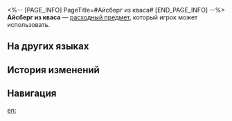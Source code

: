 <%-- [PAGE_INFO]
PageTitle=#Айсберг из кваса#
[END_PAGE_INFO] --%>
{{Расходный предмет Инфобокс
|id          = 408203
|Изображения = Предмет Айсберг из кваса.png
|Тип         = Расходные предметы HP
|Редкость    = 1
|Эффект      = Восстанавливает выбранному союзнику 15% НР плюс 150 НР.
|Описание    = Холодная закуска, приготовленная из кваса и йогурта «Му-му».<br />В первое время после прихода Вечной мерзлоты многие приезжие из других земель в Белобог ошибочно считали, что обледеневшей местности ни к чему сладости, приготовленные изо льда. Но прошло совсем немного времени, и прекрасный вкус ледяных лакомств их покорил.
|Рецепт      = 
|Источник1   = [[Киоск с закусками]]
|Источник2   = 
|Источник3   = 
}}
{{Описание|''«Я часто вижу пары, которые поедают айсберги ложками перед магазинами десертов...»''}}
'''Айсберг из кваса''' — [[расходный предмет]], который игрок может использовать.

==На других языках==
{{На других языках
|en   = Rye Bread Soda Iceberg
|zhs  = 黑面包汽水冰山
|zht  = 黑麵包汽水冰山
|ja   = 黒パンソーダかき氷
|ko   = 호밀빵 소다 빙수
|es   = Iceberg de refresco de pan de centeno
|fr   = Soda au pain de seigle glacé
|ru   = Айсберг из кваса
|th   = Rye Bread Soda Iceberg
|vi   = Soda Đá Bào Bánh Mì Đen
|de   = Roggenbrot-Soda-Eisberg
|id   = Rye Bread Soda Iceberg
|pt   = Raspadinha de Refrigerante de Pão de Centeio
}}

==История изменений==
{{История изменений|3.5}}

==Навигация==
{{Расходные предметы Навбокс}}

[[en:]]